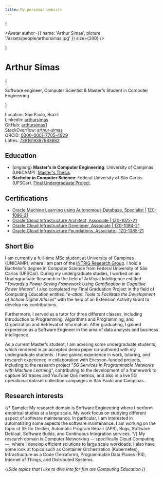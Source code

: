 ```yaml
---
title: My personal website
---
```



<PageHead />

<style jsx global>{`
body {
  --bg-color-radial: #ddd;
  --bg-size: 50px;
  background: fixed 0 0 / var(--bg-size) var(--bg-size) radial-gradient(var(--bg-color-radial) 1px, transparent 0),
    fixed calc(var(--bg-size) / 2) calc(var(--bg-size) / 2) / var(--bg-size) var(--bg-size) radial-gradient(var(--bg-color-radial) 1px, transparent 0);
}
.dark body {
  --bg-color-radial: #333;
}
`}</style>

{<div className='flex items-center flex-shrink-0 justify-center my-8'>
  <Avatar author={{ name: 'Arthur Simas', picture: '/assets/people/arthursimas.jpg' }} size={200} />
</div>}

<h1 className="text-center font-extrabold text-4xl md:text-5xl">Arthur Simas</h1>

{<div className="mx-auto max-w-full w-[880px] text-center px-4 my-10">
  <p className="mb-2 text-gray-600 text-xl md:text-2xl">
    Software engineer, Computer Scientist & Master's Student in Computer Engineering
  </p>
</div>}

Location: São Paulo, Brazil\
LinkedIn: [arthursimas](https://linkedin.com/in/arthursimas)\
GitHub: [arthursimas1](https://github.com/arthursimas1)\
StackOverflow: [arthur-simas](https://stackoverflow.com/users/20269772/arthur-simas) <StackoverflowReputation userId='20269772' />\
ORCID: [0000-0001-7705-4929](https://orcid.org/0000-0001-7705-4929)\
Lattes: [7361619387683682](https://lattes.cnpq.br/7361619387683682)

## Education

- (_ongoing_) **Master's in Computer Engineering**: University of Campinas (UNICAMP). [Master's Thesis](/research/kubernetes-net-offload).
- **Bachelor in Computer Science**: Federal University of São Carlos (UFSCar). [Final Undergraduate Project](/research/e-atlas).

## Certifications

- [Oracle Machine Learning using Autonomous Database, Specialist | 1Z0-1096-21](https://catalog-education.oracle.com/pls/certview/sharebadge?id=8E116F0905B36B7A451160C97E50FD3338897490423A2FAB720714E3773D4E5C)
- [Oracle Cloud Infrastructure Architect, Associate | 1Z0-1072-21](https://catalog-education.oracle.com/pls/certview/sharebadge?id=524B3C7AD33D679479957E56D1930C901D3B5A2D31E1496A603D218D31D0D7CF)
- [Oracle Cloud Infrastructure Developer, Associate | 1Z0-1084-21](https://catalog-education.oracle.com/pls/certview/sharebadge?id=7FE12A9024E9B73A0EE767CB5E86F3F77B9E4E5F4EAC88DE69E59E1F16C90156)
- [Oracle Cloud Infrastructure Foundations, Associate | 1Z0-1085-21](https://catalog-education.oracle.com/pls/certview/sharebadge?id=10F713BE1C9BD91D09CB8D553B9208E4F32E8771038CC2F01CCCCBD2DAABA4F1)


## Short Bio

I am currently a full-time MSc student at University of Campinas (UNICAMP), where I am part of the [INTRIG Research Group](https://intrig.dca.fee.unicamp.br/). I hold a Bachelor's degree in Computer Science from Federal University of São Carlos (UFSCar). During my undergraduate studies, I worked on an Undergraduate Research in the field of Artificial Intelligence entitled "_Towards a Power Saving Framework Using Gamification in Cognitive Power Meters_". I also completed my Final Graduation Project in the field of Computing Education entitled "_e-atlas: Tools to Facilitate the Development of School Digital Atlases_" with the help of an Extension Activity Grant to develop my contributions.

Furthermore, I served as a tutor for three different classes, including Introduction to Programming, Algorithms and Programming, and Organization and Retrieval of Information. After graduating, I gained experience as a Software Engineer in the area of data analysis and business intelligence.

As a current Master's student, I am advising some undergraduate students, which rendered in an accepted demo paper co-authored with my undergraduate students. I have gained experience in work, tutoring, and research experience in collaboration with Ericsson-funded projects, including to the research project "_5G Services in Programmable Networks with Machine Learning_", contributing to the development of a framework to capture 5G traces and YouTube QoE metrics, and also in a live 5G operational dataset collection campaigns in São Paulo and Campinas.

## Research interests
{/* Sample: My research domain is Software Engineering where I perform empirical studies at a large scale. My work focus on studying different aspect of software maintenance. In particular, I am interested in automatizing some aspects the software maintenance. I am working on the topic of SE for Docker, Automatic Program Repair (APR), Bugs, Software Debloat, Software Builds, and Continuous Integration services. */}
My research domain is Computer Networking &mdash; specifically Cloud Computing &mdash;, where I develop efficient solutions to large scale workloads. I also have some look at topics such as Container Orchestration (Kubernetes), Infrastructure as a Code (Terraform), Programmable Data Planes (P4), Internet of Things, and Distributed Systems.

{/*Side topics that I like to dive into for fun are Computing Education.*/}
